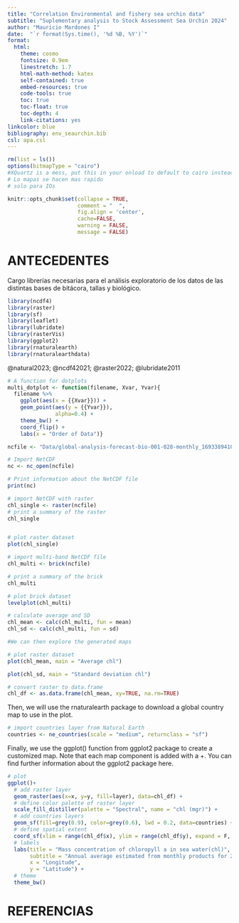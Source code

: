 ```yaml
---
title: "Correlation Environmental and fishery sea urchin data"
subtitle: "Suplementary analysis to Stock Assessment Sea Urchin 2024"
author: "Mauricio Mardones I"
date:  "`r format(Sys.time(), '%d %B, %Y')`"
format:
  html:
    theme: cosmo
    fontsize: 0.9em
    linestretch: 1.7
    html-math-method: katex
    self-contained: true
    embed-resources: true
    code-tools: true
    toc: true
    toc-float: true
    toc-depth: 4
    link-citations: yes
linkcolor: blue
bibliography: env_seaurchin.bib
csl: apa.csl
---
```


```r
rm(list = ls())
options(bitmapType = "cairo") 
#XQuartz is a mess, put this in your onload to default to cairo instead (https://github.com/tidyverse/ggplot2/issues/2655)
# Lo mapas se hacen mas rapido
# solo para IOs
```


```r
knitr::opts_chunk$set(collapse = TRUE, 
                      comment = "  ", 
                      fig.align = 'center',
                      cache=FALSE,
                      warning = FALSE,
                      message = FALSE)
```


# ANTECEDENTES





Cargo librerías necesarias para el análisis exploratorio de los datos de las distintas bases de bitácora, tallas y biológico. 

```r
library(ncdf4)
library(raster)
library(sf)
library(leaflet)
library(lubridate)
library(rasterVis)
library(ggplot2)
library(rnaturalearth)
library(rnaturalearthdata)
```

@natural2023; @ncdf42021; @raster2022; @lubridate2011
```r
# A function for dotplots
multi_dotplot <- function(filename, Xvar, Yvar){
  filename %>%
    ggplot(aes(x = {{Xvar}})) +
    geom_point(aes(y = {{Yvar}}),
               alpha=0.4) +
    theme_bw() +
    coord_flip() +
    labs(x = "Order of Data")}
```


```r
ncfile <- "Data/global-analysis-forecast-bio-001-028-monthly_1693389410225.nc"

# Import NetCDF
nc <- nc_open(ncfile)

# Print information about the NetCDF file
print(nc)
```


```r
# import NetCDF with raster
chl_single <- raster(ncfile)
# print a summary of the raster
chl_single


# plot raster dataset
plot(chl_single)
```

```r
# import multi-band NetCDF file
chl_multi <- brick(ncfile)

# print a summary of the brick
chl_multi
```
```r
# plot brick dataset
levelplot(chl_multi)
```

```r
# calculate average and SD
chl_mean <- calc(chl_multi, fun = mean)
chl_sd <- calc(chl_multi, fun = sd)

#We can then explore the generated maps

# plot raster dataset
plot(chl_mean, main = "Average chl")
```

```r
plot(chl_sd, main = "Standard deviation chl")
```

```r
# convert raster to data.frame
chl_df <- as.data.frame(chl_mean, xy=TRUE, na.rm=TRUE)
```

Then, we will use the rnaturalearth package to download a global country map to use in the plot.

```r
# import countries layer from Natural Earth
countries <- ne_countries(scale = "medium", returnclass = "sf")
```

Finally, we use the ggplot() function from ggplot2 package to create a customized map. Note that each map component is added with a +. You can find further information about the ggplot2 package here.

```r
# plot
ggplot()+
  # add raster layer
  geom_raster(aes(x=x, y=y, fill=layer), data=chl_df) +
  # define color palette of raster layer
  scale_fill_distiller(palette = "Spectral", name = "chl (mgr)") + 
  # add countries layers
  geom_sf(fill=grey(0.9), color=grey(0.6), lwd = 0.2, data=countries) +
  # define spatial extent
  coord_sf(xlim = range(chl_df$x), ylim = range(chl_df$y), expand = F, ndiscr = 500) +
  # labels
  labs(title = "Mass concentration of chloropyll a in sea water(chl)",
       subtitle = "Annual average estimated from monthly products for 2020",
       x = "Longitude",
       y = "Latitude") +
  # theme
  theme_bw() 
```


# REFERENCIAS